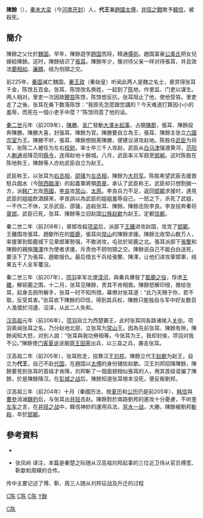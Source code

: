{{noteTA|1=大梁}}
'''陳餘'''（{{bd|？||前205年|catIdx=C陈}}），[[秦末|秦末]][[大梁|大梁]]（今[[河南|河南]][[开封|开封]]）人，'''代王'''兼[[趙國|趙國]][[太傅|太傅]]，[[井陘之戰|井陘之戰]]敗予[[韓信|韓信]]，被殺死。

==簡介==
陳餘之父仕於[[魏國_(戰國)|魏国]]。早年，陳餘遊学[[趙国|趙国]]苦陉，精通[[儒術|儒術]]。趙国富豪[[公乘氏|公乘氏]]把女兒嫁給陳餘。这时，陳餘结识了[[張耳|張耳]]。陳餘年少，像对待父亲一样对待張耳，并且效法[[藺相如|藺相如]]、[[廉頗|廉頗]]，结为刎頸之交。

前225年，[[秦国|秦国]]滅亡魏国，[[秦王政|秦王政]]（秦始皇）听闻此两人是魏之名士，悬赏得张耳千金，陈馀五百金。张耳、陈馀改名换姓，一起到了[[陳國|陈]]地，作里监、门吏以谋生。两人相对。里吏一次因故[[鞭笞|鞭笞]]陈馀，陈馀想反抗，张耳阻止了他，使他受笞。里吏走了之後，张耳在桑下数落陈馀：“我原先怎麼跟您講的？今天难道打算因小小的羞辱，而死在一個小吏手中麼？”陈馀同意了他的话。

[[秦二世|秦二世]]元年（前209年），[[陳勝|陳勝]]、[[吴广|吴广]]發動[[大泽乡起义|大澤乡起事]]，占据[[陳郡|陳郡]]，張耳、陳餘投奔陳勝。陳勝大喜，封張耳、陳餘为官。陳勝要自立為王，張耳、陳餘主张立[[山東六國|六國]][[宗室|宗室]]为王。陳勝不听，張耳、陳餘想脱离陳勝，便建议进攻赵地。陈胜任[[武臣|武臣]]为将军，张陈二人被任为左右[[校尉|校尉]]，率士卒三千人攻赵。武臣从[[白马津|白马津]]强渡黄河，[[范阳|范阳]]人[[蒯通|蒯通]]说降范阳[[縣令|縣令]]，连得赵地十餘城。八月，武臣率义军趋至[[邯郸|邯郸]]。这时陈胜在陈地称王，陳餘等人亦劝武臣自立为赵王。

武臣称王，以张耳为[[右丞相|右丞相]]，[[邵骚|邵骚]]为[[左丞相|左丞相]]，陳餘为[[大將軍_(東亞)|大将军]]。陈胜希望武臣去援救駐兵戲水（今[[陝西|陝西]][[臨潼|臨潼]]）的起義軍將領[[周章|周章]]，承认了武臣称王。武臣却只想割据一方，派[[韩广|韩广]]北攻[[燕國|燕國]]，[[李良_(秦末将领)|李良]]攻[[常山|常山]]、[[太原|太原]]。李良兵力不足，返回[[邯鄲|邯鄲]]求援时，遇見武臣的姐姐飲酒歸來，李良誤以為武臣的姐姐羞辱自己，一怒之下，杀死了武姐，一不作二不休，又杀武臣、邵骚，追殺张耳、陳餘。陳餘击败李良。李良投奔秦将[[章邯|章邯]]。武臣已死，张耳、陳餘等立旧赵国[[公族|公族]][[赵歇|赵歇]]为赵王。定都[[信都|信都]]。

秦二世二年（前208年），章邯攻殺[[项梁|项梁]]后，派部下[[王離|王離]]进攻赵国，攻克了[[邯鄲|邯鄲]]。王離围攻張耳、趙歇所在的[[鉅鹿|鉅鹿]]，張耳向[[常山|常山]]的陳餘求援。陳餘北收常山数万人，率援軍到鉅鹿城下见章邯軍勢强，不敢进攻，屯驻於钜鹿之北。張耳派部下[[張黶|張黶]]和陳餘的親族[[陳澤|陳澤]]作为使者求援，斥责他不顾刎頸之交。陳餘说自己不能白白送死，要活下了为張耳、趙歇报仇。最后借五千兵给張黶、陳澤，让他们进攻章邯軍，结果五千人全军覆没。

秦二世三年（前207年），[[项羽|项羽]]率军北渡[[漳河|漳河]]，與秦兵爆發了[[鉅鹿之役|鉅鹿之役]]，俘虏[[王離|王離]]，解钜鹿之围，十二月，张耳见陳餘，责其不肯相救。陳餘怒解印绶，推给张耳，起身去厕所解手，张耳一时不知所措，幕僚对张耳道：“此乃天赐于你，若不取，反受其害。”张耳收下陳餘的印信，得到其兵权，陳餘只能独自与军中好友数百人渔猎於河邊、沼泽，从此二人失和。

[[汉高祖|汉高祖]]元年（前206年），[[项羽|项羽]]自立为西楚霸王，此时张耳同各路诸侯入[[关中|关中]]。项羽素闻张耳之名，乃分赵地北部，立张耳为[[常山郡|常山]]王。因為先前张耳、陳餘有隙，陳餘闻知大怒，对別人說：“张耳與我功勞相等。今张耳为王，我却封侯，项羽对我不公。”陳餘使[[门客|门客]][[夏说|夏说]]说服[[齊王|齊王]][[田荣|田荣]]出兵，以三县之兵，袭击张耳。

汉高祖二年（前205年），张耳败走，投靠汉王[[刘邦|刘邦]]，陳餘立代王[[赵歇|赵歇]]为赵王，自立为'''代王'''，自己不赴[[代_(西漢)|代国]]，在趙国以[[太傅|太傅]]的身份辅佐赵歇。汉王刘邦招降陳餘，陳餘要見到张耳的首级才肯降，刘邦斬了一個面貌相似張耳的人，用其首级诓骗了陳餘，於是陳餘降汉。在[[彭城之战|彭城之战]]后，陳餘知道张耳根本没死，便反叛劉邦。

汉高祖三年（前204年）十月（秦國历法，按[[夏历|夏历]]和[[公历|公历]]仍是前205年），[[韩信|韩信]]與[[曹參|曹參]]消滅[[魏豹|魏豹]]后，与张耳出[[井陉|井陉]]击赵。陳餘對於南路劉邦的進攻十分憂慮，不听[[李左车|李左车]]之言，在[[井陉之战|井陉之战]]中，韓信神妙的運用兵法，[[背水一战|背水一战]]，大勝。陳餘被劉邦[[斬殺|斬殺]]，卒於[[邯鄲|邯鄲]]。

==參考資料==
*{{wikisource history link|史記|089|張耳　陳餘}}
*{{wikisource history link|史记|098|傅靳蒯成列传第三十八}}张凤岭 译注，本篇是秦楚之际随从汉高祖刘邦起事的三位近卫侍从官员傅宽、靳歙和周緤的合传。
传中主要记述了傅、靳、周三人随从刘邦征战及升迁的过程


{{项羽十八诸侯}}
{{秦末汉初人物}}

[[category:秦朝军事人物|C陈]]
[[category:开封人|C陈]]
[[category:漢朝被處決者|C陈]]
[[category:陈姓|Y餘]]
[[Category:楚漢戰爭人物|C陈]]